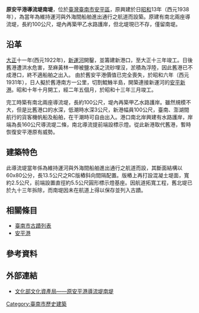 
{{tw monument
|name=原安平港導流堤南堤
|formername=
|image=原安平港導流堤南堤.JPG
|imagename=
|othername=
|formalname=
|level=直轄市定古蹟
|class=堤閘
|time={{JPN}}[[昭和|昭和]]13年（西元1938年）
|location={{TWN}}臺南市安平區舊安平港海邊
|open=
|cost=
|website=
|reg_url=https://nchdb.boch.gov.tw/assets/advanceSearch/monument/20030513000021
}}
'''原安平港導流堤南堤'''，位於[[臺灣|臺灣]][[臺南市|臺南市]][[安平區|安平區]]，原興建於日[[昭和|昭和]]13年（西元1938年），為當年為維持運河與外海間船舶進出通行之航道而設築。原建有南北兩座導流堤，長約100公尺，堤內再築甲乙水路護岸，但北堤現已不存，僅留南堤。

==沿革==
[[大正|大正]]十一年(西元1922年)，[[臺南運河|新運河]]開鑿，並籌建新港口，至大正十三年竣工。日後舊港遭洪水危害，至麻黃林一帶被鹽水溪之流砂埋沒，淤積為浮陸，因此舊港已不成港口，終不適船舶之出入。 由於舊安平港價值已完全喪失，於昭和六年（西元1931年），日人擬於舊港南方一公里，切割鯤鯓半島，開築連接新運河的[[安平港|安平新港]]。昭和十年十月開工，經二年五個月，於昭和十三年三月竣工。

完工時築有南北兩座導流堤，長約100公尺，堤內再築甲乙水路護岸。雖然規模不大，但是比舊港口的水深，低潮時水深3公尺，新港幅員100公尺，臺南、澎湖間航行的貨客機帆船及船舶，在干潮時可自由出入。港口南北岸興建有水路護岸，岸端為長160公尺導流堤二條，南北導流提前端設標示燈。從此新港取代舊港，暫時恢復安平港原有威勢。

==建築特色==
此導流堤當年係為維持運河與外海間船舶進出通行之航道而設，其斷面結構以60x80公分，長13.5公尺之RC版樁斜向間隔配置。版樁上再打設混凝土堤面，寬約2.5公尺，前端設置直徑約5.5公尺圓形標示燈基座。因航道拓寬工程，舊北堤已於九十三年拆除，而南堤因未在航道上得以保存並列入古蹟。

== 相關條目 ==
*[[臺南市古蹟列表|臺南市古蹟列表]]
*[[安平港|安平港]]

== 參考資料 ==
{{reflist}}

== 外部連結 ==
*[https://nchdb.boch.gov.tw/assets/advanceSearch/monument/20030513000021 文化部文化資產局——原安平港導流堤南堤] {{Wayback|url=https://nchdb.boch.gov.tw/assets/advanceSearch/monument/20030513000021 |date=20190502051344 }}

{{臺南市古蹟}}
{{台灣直轄市定古蹟}}

[[Category:臺南市歷史建築|Category:臺南市歷史建築]]